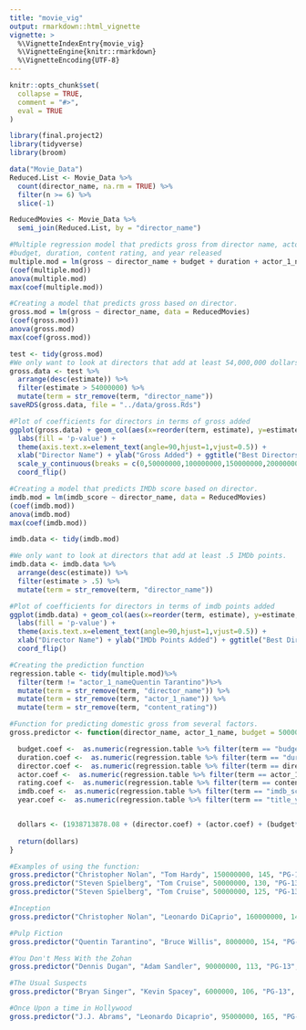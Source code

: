 ```yaml
---
title: "movie_vig"
output: rmarkdown::html_vignette
vignette: >
  %\VignetteIndexEntry{movie_vig}
  %\VignetteEngine{knitr::rmarkdown}
  %\VignetteEncoding{UTF-8}
---
```


```r
knitr::opts_chunk$set(
  collapse = TRUE,
  comment = "#>", 
  eval = TRUE
)
```

```r
library(final.project2)
library(tidyverse)
library(broom)
```


```r
data("Movie_Data")
Reduced.List <- Movie_Data %>% 
  count(director_name, na.rm = TRUE) %>% 
  filter(n >= 6) %>%
  slice(-1)

ReducedMovies <- Movie_Data %>%
  semi_join(Reduced.List, by = "director_name")
```

```r
#Multiple regression model that predicts gross from director name, actor name, 
#budget, duration, content rating, and year released
multiple.mod = lm(gross ~ director_name + budget + duration + actor_1_name + content_rating + imdb_score + title_year, data = ReducedMovies)
(coef(multiple.mod))
anova(multiple.mod)
max(coef(multiple.mod))
```

```r
#Creating a model that predicts gross based on director.
gross.mod = lm(gross ~ director_name, data = ReducedMovies)
(coef(gross.mod))
anova(gross.mod)
max(coef(gross.mod))

test <- tidy(gross.mod)
#We only want to look at directors that add at least 54,000,000 dollars to gross.
gross.data <- test %>%
  arrange(desc(estimate)) %>% 
  filter(estimate > 54000000) %>% 
  mutate(term = str_remove(term, "director_name"))
saveRDS(gross.data, file = "../data/gross.Rds")

#Plot of coefficients for directors in terms of gross added
ggplot(gross.data) + geom_col(aes(x=reorder(term, estimate), y=estimate, fill = ifelse(p.value < 0.05,'Significant','Insignificant'))) +
  labs(fill = 'p-value') +
  theme(axis.text.x=element_text(angle=90,hjust=1,vjust=0.5)) +
  xlab("Director Name") + ylab("Gross Added") + ggtitle("Best Directors in Terms of Gross Added") +
  scale_y_continuous(breaks = c(0,50000000,100000000,150000000,200000000), labels = scales::comma) +
  coord_flip()
```

```r
#Creating a model that predicts IMDb score based on director.
imdb.mod = lm(imdb_score ~ director_name, data = ReducedMovies)
(coef(imdb.mod))
anova(imdb.mod)
max(coef(imdb.mod))

imdb.data <- tidy(imdb.mod)

#We only want to look at directors that add at least .5 IMDb points.
imdb.data <- imdb.data %>%
  arrange(desc(estimate)) %>% 
  filter(estimate > .5) %>% 
  mutate(term = str_remove(term, "director_name"))

#Plot of coefficients for directors in terms of imdb points added
ggplot(imdb.data) + geom_col(aes(x=reorder(term, estimate), y=estimate, fill = ifelse(p.value < 0.05,'Significant','Insignificant'))) +
  labs(fill = 'p-value') +
  theme(axis.text.x=element_text(angle=90,hjust=1,vjust=0.5)) +
  xlab("Director Name") + ylab("IMDb Points Added") + ggtitle("Best Directors in Terms of IMDb Points Added")+
  coord_flip() 
```

```r
#Creating the prediction function
regression.table <- tidy(multiple.mod)%>%
  filter(term != "actor_1_nameQuentin Tarantino")%>% 
  mutate(term = str_remove(term, "director_name")) %>% 
  mutate(term = str_remove(term, "actor_1_name")) %>% 
  mutate(term = str_remove(term, "content_rating"))

```

```r
#Function for predicting domestic gross from several factors.
gross.predictor <- function(director_name, actor_1_name, budget = 50000000, duration = 120, content_rating = "PG-13", imdb_score = 7.5, title_year = 2019, data = regression.table) {

  budget.coef <-  as.numeric(regression.table %>% filter(term == "budget") %>% select("estimate"))
  duration.coef <-  as.numeric(regression.table %>% filter(term == "duration") %>% select("estimate"))
  director.coef <-  as.numeric(regression.table %>% filter(term == director_name) %>% select("estimate"))
  actor.coef <-  as.numeric(regression.table %>% filter(term == actor_1_name) %>% select("estimate"))
  rating.coef <-  as.numeric(regression.table %>% filter(term == content_rating) %>% select("estimate"))
  imdb.coef <-  as.numeric(regression.table %>% filter(term == "imdb_score") %>% select("estimate"))
  year.coef <-  as.numeric(regression.table %>% filter(term == "title_year") %>% select("estimate"))


  dollars <- (1938713878.08 + (director.coef) + (actor.coef) + (budget*budget.coef) + (duration*duration.coef) + (rating.coef) + (imdb_score*imdb.coef) + (title_year*year.coef))
    
  return(dollars)
}

#Examples of using the function:
gross.predictor("Christopher Nolan", "Tom Hardy", 150000000, 145, "PG-13", 8.2, 2019)
gross.predictor("Steven Spielberg", "Tom Cruise", 50000000, 130, "PG-13", 7.8, 2019)
gross.predictor("Steven Spielberg", "Tom Cruise", 50000000, 125, "PG-13", 7.8, 2019)

#Inception
gross.predictor("Christopher Nolan", "Leonardo DiCaprio", 160000000, 148, "PG-13", 8.8, 2010)

#Pulp Fiction
gross.predictor("Quentin Tarantino", "Bruce Willis", 8000000, 154, "PG-13", 8.9, 1994)

#You Don't Mess With the Zohan
gross.predictor("Dennis Dugan", "Adam Sandler", 90000000, 113, "PG-13", 5.5, 2008)

#The Usual Suspects
gross.predictor("Bryan Singer", "Kevin Spacey", 6000000, 106, "PG-13", 8.6, 1995)

#Once Upon a time in Hollywood
gross.predictor("J.J. Abrams", "Leonardo Dicaprio", 95000000, 165, "PG-13", 8.5, 2019)
```

















